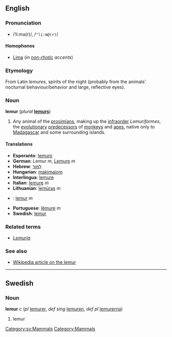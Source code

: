 ==English==
=== Pronunciation ===
*/ˈliːmə(r)/, /<tt>"li:m@(r)</tt>/

====Homophones====
*[[Lima]] (''in [[non-rhotic]] accents'')

===Etymology===
From Latin ''lemures'', spirits of the night (probably from the animals' nocturnal behaviour/behavior and large, reflective eyes).

===Noun===
'''lemur''' (''plural'' '''[[lemurs]]''')

#Any animal of the [[prosimian]]s, making up the [[infraorder]] ''Lemuriformes'', the [[evolutionary]] [[predecessor]]s of [[monkey]]s and [[ape]]s, native only to [[Madagascar]] and some surrounding islands.

====Translations====
*'''Esperanto''': [[lemuro]]
*'''German''': Lemur ''m'', [[Lemure]] ''m''
*'''Hebrew''': [[למור|לֶמוּר]]
*'''Hungarian''': [[makimajom]]
*'''Interlingua''': [[lemure#Interlingua|lemure]]
*'''Italian''': [[lemure#Italian|lemure]] ''m''
*'''Lithuanian''': [[lemūras]] ''m''
*{{no}}: [[lemur]] ''m''
*'''Portuguese''': [[lêmure]] ''m''
*'''Swedish''': [[lemur#Swedish|lemur]]

===Related terms===
*''[[Lemuria]]''

===See also===
*[[w:Lemur|Wikipedia article on the lemur]]

----
==Swedish==
[[Category:sv:Mammals]]
===Noun===
'''lemur''' ''c'' (''pl'' [[lemurer]], ''def sing'' [[lemuren]], ''def pl'' [[lemurerna]])

#lemur

[[Category:Mammals]]